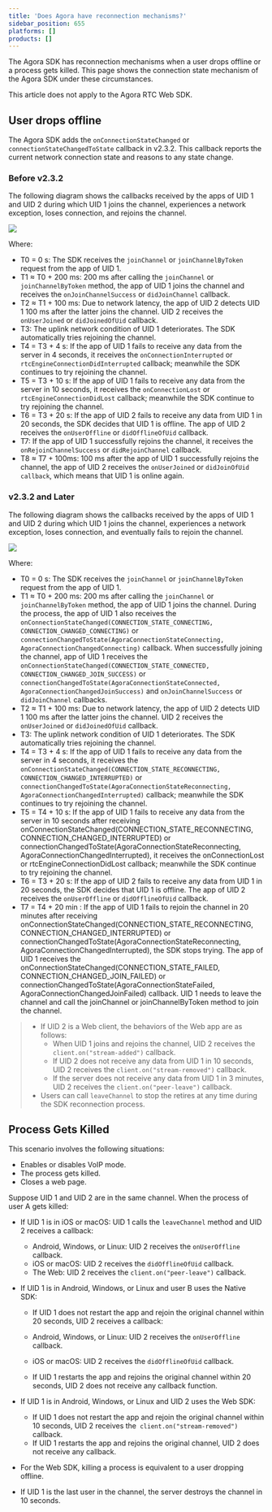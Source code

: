 ```yaml
---
title: 'Does Agora have reconnection mechanisms?'
sidebar_position: 655
platforms: []
products: []
---
```


The Agora SDK has reconnection mechanisms when a user drops offline or a process gets killed. This page shows the connection state mechanism of the Agora SDK under these circumstances.

<div class="alert note">This article does not apply to the Agora RTC Web SDK.</div>

## User drops offline

The Agora SDK adds the <Link to="{{Global.API_REF_ANDROID_ROOT}}/class_irtcengineeventhandler.html#callback_irtcengineeventhandler_onconnectionstatechanged">`onConnectionStateChanged`</Link> or `connectionStateChangedToState` callback in v2.3.2. This callback reports the current network connection state and reasons to any state change.

### Before v2.3.2

The following diagram shows the callbacks received by the apps of UID 1 and UID 2 during which UID 1 joins the channel, experiences a network exception, loses connection, and rejoins the channel.

![](https://web-cdn.agora.io/docs-files/1557482391248)

Where:

- T0 = 0 s: The SDK receives the `joinChannel` or `joinChannelByToken` request from the app of UID 1.
- T1 ≈ T0 + 200 ms: 200 ms after calling the `joinChannel` or `joinChannelByToken` method, the app of UID 1 joins the channel and receives the `onJoinChannelSuccess` or `didJoinChannel` callback.
- T2 ≈ T1 + 100 ms: Due to network latency, the app of UID 2 detects UID 1 100 ms after the latter joins the channel. UID 2 receives the `onUserJoined` or `didJoinedOfUid` callback.
- T3: The uplink network condition of UID 1 deteriorates. The SDK automatically tries rejoining the channel.
- T4 = T3 + 4 s: If the app of UID 1 fails to receive any data from the server in 4 seconds, it receives the `onConnectionInterrupted` or `rtcEngineConnectionDidInterrupted` callback; meanwhile the SDK continues to try rejoining the channel.
- T5 = T3 + 10 s: If the app of UID 1 fails to receive any data from the server in 10 seconds, it receives the `onConnectionLost` or `rtcEngineConnectionDidLost` callback; meanwhile the SDK continue to try rejoining the channel.
- T6 = T3 + 20 s: If the app of UID 2 fails to receive any data from UID 1 in 20 seconds, the SDK decides that UID 1 is offline. The app of UID 2 receives the `onUserOffline` or `didOfflineOfUid` callback.
- T7: If the app of UID 1 successfully rejoins the channel, it receives the `onRejoinChannelSuccess` or `didRejoinChannel` callback.
- T8 ≈ T7 + 100ms: 100 ms after the app of UID 1 successfully rejoins the channel, the app of UID 2 receives the `onUserJoined` or `didJoinOfUid callback`, which means that UID 1 is online again.

### v2.3.2 and Later

The following diagram shows the callbacks received by the apps of UID 1 and UID 2 during which UID 1 joins the channel, experiences a network exception, loses connection, and eventually fails to rejoin the channel.

![](https://web-cdn.agora.io/docs-files/1557482418517)

Where:

- T0 = 0 s: The SDK receives the `joinChannel` or `joinChannelByToken` request from the app of UID 1.
- T1 ≈ T0 + 200 ms: 200 ms after calling the `joinChannel` or `joinChannelByToken` method, the app of UID 1 joins the channel.  During the process, the app of UID 1 also receives the `onConnectionStateChanged(CONNECTION_STATE_CONNECTING, CONNECTION_CHANGED_CONNECTING)` or `connectionChangedToState(AgoraConnectionStateConnecting, AgoraConnectionChangedConnecting)` callback. When successfully joining the channel, app of UID 1 receives the `onConnectionStateChanged(CONNECTION_STATE_CONNECTED, CONNECTION_CHANGED_JOIN_SUCCESS)` or `connectionChangedToState(AgoraConnectionStateConnected, AgoraConnectionChangedJoinSuccess)` and `onJoinChannelSuccess` or `didJoinChannel` callbacks. 
- T2 ≈ T1 + 100 ms: Due to network latency, the app of UID 2 detects UID 1 100 ms after the latter joins the channel. UID 2 receives the `onUserJoined` or `didJoinedOfUid` callback.
- T3: The uplink network condition of UID 1 deteriorates. The SDK automatically tries rejoining the channel.
- T4 = T3 + 4 s: If the app of UID 1 fails to receive any data from the server in 4 seconds, it receives the `onConnectionStateChanged(CONNECTION_STATE_RECONNECTING, CONNECTION_CHANGED_INTERRUPTED)` or `connectionChangedToState(AgoraConnectionStateReconnecting, AgoraConnectionChangedInterrupted)` callback; meanwhile the SDK continues to try rejoining the channel.
- T5 = T4 + 10 s: If the app of UID 1 fails to receive any data from the server in 10 seconds after receiving onConnectionStateChanged(CONNECTION_STATE_RECONNECTING, CONNECTION_CHANGED_INTERRUPTED) or connectionChangedToState(AgoraConnectionStateReconnecting, AgoraConnectionChangedInterrupted), it receives the onConnectionLost or rtcEngineConnectionDidLost callback; meanwhile the SDK continue to try rejoining the channel.
- T6 = T3 + 20 s: If the app of UID 2 fails to receive any data from UID 1 in 20 seconds, the SDK decides that UID 1 is offline. The app of UID 2 receives the `onUserOffline` or `didOfflineOfUid` callback.
- T7 = T4 + 20 min : If the app of UID 1 fails to rejoin the channel in 20 minutes after receiving onConnectionStateChanged(CONNECTION_STATE_RECONNECTING, CONNECTION_CHANGED_INTERRUPTED) or connectionChangedToState(AgoraConnectionStateReconnecting, AgoraConnectionChangedInterrupted), the SDK stops trying. The app of UID 1 receives the onConnectionStateChanged(CONNECTION_STATE_FAILED, CONNECTION_CHANGED_JOIN_FAILED) or connectionChangedToState(AgoraConnectionStateFailed, AgoraConnectionChangedJoinFailed) callback. UID 1 needs to leave the channel and call the joinChannel or joinChannelByToken method to join the channel.

> - If UID 2 is a Web client, the behaviors of the Web app are as follows:
>   - When UID 1 joins and rejoins the channel, UID 2 receives the `client.on("stream-added")` callback. 
>   - If UID 2 does not receive any data from UID 1 in 10 seconds, UID 2 receives the `client.on("stream-removed")` callback.
>   -  If the server does not receive any data from UID 1 in 3 minutes, UID 2 receives the `client.on("peer-leave")` callback.
> - Users can call `leaveChannel` to stop the retires at any time during the SDK reconnection process.

## Process Gets Killed
This scenario involves the following situations:

- Enables or disables VoIP mode.
- The process gets killed.
- Closes a web page.

Suppose UID 1 and UID 2 are in the same channel. When the process of user A gets killed:

- If UID 1 is in iOS or macOS: UID 1 calls the `leaveChannel` method and UID 2 receives a callback:

	- Android, Windows, or Linux: UID 2 receives the `onUserOffline` callback.
	- iOS or macOS: UID 2 receives the `didOfflineOfUid` callback.
	- The Web: UID 2 receives the `client.on("peer-leave")` callback.

- If UID 1 is in Android, Windows, or Linux and user B uses the Native SDK:

	- If UID 1 does not restart the app and rejoin the original channel within 20 seconds, UID 2 receives a callback:

   - Android, Windows, or Linux: UID 2 receives the `onUserOffline` callback.
   - iOS or macOS: UID 2 receives the `didOfflineOfUid` callback.

	- If UID 1 restarts the app and rejoins the original channel within 20 seconds, UID 2 does not receive any callback function.

- If UID 1 is in Android, Windows, or Linux and UID 2 uses the Web SDK:

	- If UID 1 does not restart the app and rejoin the original channel within 10 seconds, UID 2 receives the` client.on("stream-removed")` callback.
	- If UID 1 restarts the app and rejoins the original channel, UID 2 does not receive any callback.

- For the Web SDK, killing a process is equivalent to a user dropping offline.
- If UID 1 is the last user in the channel, the server destroys the channel in 10 seconds.
